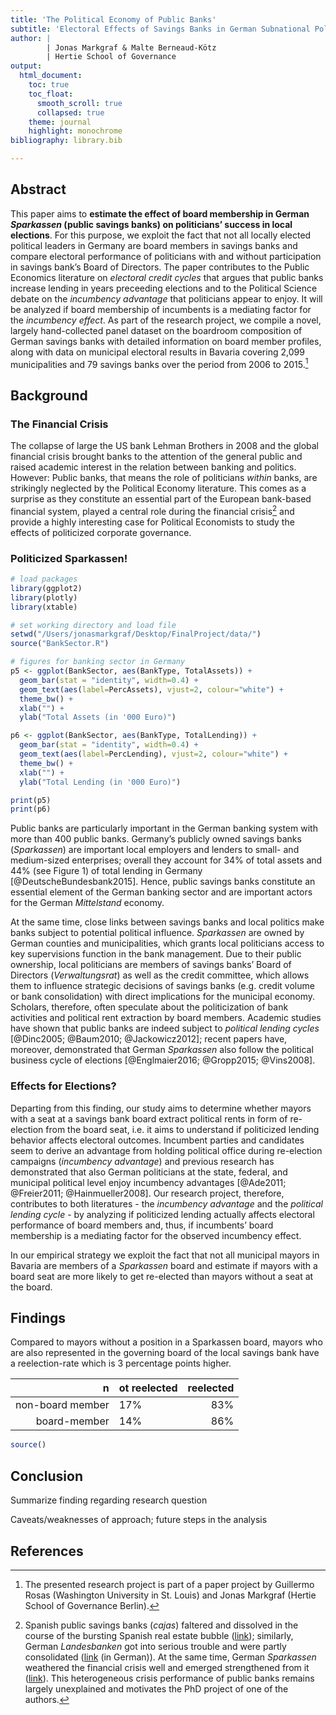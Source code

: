 ```yaml
---
title: 'The Political Economy of Public Banks'
subtitle: 'Electoral Effects of Savings Banks in German Subnational Politics - The Case of Bavaria'
author: |
        | Jonas Markgraf & Malte Berneaud-Kötz
        | Hertie School of Governance
output: 
  html_document:
    toc: true
    toc_float:
      smooth_scroll: true
      collapsed: true
    theme: journal
    highlight: monochrome
bibliography: library.bib

---
```


## Abstract

This paper aims to **estimate the effect of board membership in German *Sparkassen* (public savings banks) on politicians' success in local elections**. For this purpose, we exploit the fact that not all locally elected political leaders in Germany are board members in savings banks and compare electoral performance of politicians with and without participation in savings bank’s Board of Directors.
The paper contributes to the Public Economics literature on *electoral credit cycles* that argues that public banks increase lending in years preceeding elections and to the Political Science debate on the *incumbency advantage* that politicians appear to enjoy. It will be analyzed if board membership of incumbents is a mediating factor for the *incumbency effect*.
As part of the research project, we compile a novel, largely hand-collected panel dataset on the boardroom composition of German savings banks with detailed information on board member profiles, along with data on municipal electoral results in Bavaria covering 2,099 municipalities and 79 savings banks over the period from 2006 to 2015.[^1]

## Background
### The Financial Crisis
The collapse of large the US bank Lehman Brothers in 2008 and the global financial crisis brought banks to the attention of the general public and raised academic interest in the relation between banking and politics. However: Public banks, that means the role of politicians *within* banks, are strikingly neglected by the Political Economy literature. This comes as a surprise as they constitute an essential part of the European bank-based financial system, played a central role during the financial crisis[^2] and provide a highly interesting case for Political Economists to study the effects of politicized corporate governance.

### Politicized Sparkassen!

```r
# load packages
library(ggplot2)
library(plotly)
library(xtable)

# set working directory and load file
setwd("/Users/jonasmarkgraf/Desktop/FinalProject/data/")
source("BankSector.R")

# figures for banking sector in Germany
p5 <- ggplot(BankSector, aes(BankType, TotalAssets)) +
  geom_bar(stat = "identity", width=0.4) +
  geom_text(aes(label=PercAssets), vjust=2, colour="white") +
  theme_bw() +
  xlab("") +
  ylab("Total Assets (in '000 Euro)")

p6 <- ggplot(BankSector, aes(BankType, TotalLending)) +
  geom_bar(stat = "identity", width=0.4) +
  geom_text(aes(label=PercLending), vjust=2, colour="white") +
  theme_bw() +
  xlab("") +
  ylab("Total Lending (in '000 Euro)")
```

```r
print(p5)
print(p6)
```

Public banks are particularly important in the German banking system with more than 400 public banks. Germany's publicly owned savings banks (*Sparkassen*) are important local employers and lenders to small- and medium-sized enterprises; overall they account for 34% of total assets and 44% (see Figure 1) of total lending in Germany [@DeutscheBundesbank2015]. Hence, public savings banks constitute an essential element of the German banking sector and are important actors for the German *Mittelstand* economy.

At the same time, close links between savings banks and local politics make banks subject to potential political influence. *Sparkassen* are owned by German counties and municipalities, which grants local politicians access to key supervisions function in the bank management. Due to their public ownership, local politicians are members of savings banks' Board of Directors (*Verwaltungsrat*) as well as the credit committee, which allows them to influence strategic decisions of savings banks (e.g. credit volume or bank consolidation) with direct implications for the municipal economy. Scholars, therefore, often speculate about the politicization of bank activities and political rent extraction by board members. Academic studies have shown that public banks are indeed subject to *political lending cycles* [@Dinc2005; @Baum2010; @Jackowicz2012]; recent papers have, moreover, demonstrated that German *Sparkassen* also follow the political business cycle of elections [@Englmaier2016; @Gropp2015; @Vins2008]. 

### Effects for Elections?

Departing from this finding, our study aims to determine whether mayors with a seat at a savings bank board extract political rents in form of re-election from the board seat, i.e. it aims to understand if politicized lending behavior affects electoral outcomes. Incumbent parties and candidates seem to derive an advantage from holding political office during re-election campaigns (*incumbency advantage*) and previous research has demonstrated that also German politicians at the state, federal, and municipal political level enjoy incumbency advantages [@Ade2011; @Freier2011; @Hainmueller2008]. Our research project, therefore, contributes to both literatures - the *incumbency advantage* and the *political lending cycle* - by analyzing if politicized lending actually affects electoral performance of board members and, thus, if incumbents' board membership is a mediating factor for the observed incumbency effect.

In our empirical strategy we exploit the fact that not all municipal mayors in Bavaria are members of a *Sparkassen* board and estimate if mayors with a board seat are more likely to get re-elected than mayors without a seat at the board.

## Findings
Compared to mayors without a position in a Sparkassen board, mayors who are also represented in the governing board of the local savings bank have a reelection-rate which is 3 percentage points higher.

                not reelected   reelected
---------------- ------------- ----------
non-board member           17%        83%
    board-member           14%        86%


```r
source()

```


## Conclusion

Summarize finding regarding research question

Caveats/weaknesses of approach; future steps in the analysis

## References

[^1]: The presented research project is part of a paper project by Guillermo Rosas (Washington University in St. Louis) and Jonas Markgraf (Hertie School of Governance Berlin).

[^2]: Spanish public savings banks (*cajas*) faltered and dissolved in the course of the bursting Spanish real estate bubble ([link](http://voxeu.org/article/five-lessons-spanish-cajas-debacle-new-euro-wide-supervisor)); similarly, German *Landesbanken* got into serious trouble and were partly consolidated ([link](http://www.sueddeutsche.de/geld/fehlspekulationen-der-landesbanken-chronologie-einer-krise-1.283250) (in German)). At the same time, German *Sparkassen* weathered the financial crisis well and emerged strengthened from it ([link](http://www.telegraph.co.uk/finance/financialcrisis/3190674/Financial-crisis-boosts-German-banks.html)). This heterogeneous crisis performance of public banks remains largely unexplained and motivates the PhD project of one of the authors.